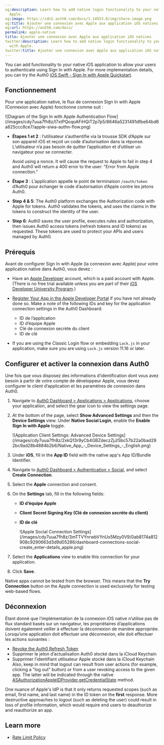 ```yaml
---
og:description: Learn how to add native login functionality to your native app with
  Apple.
og:image: https://cdn2.auth0.com/docs/1.14553.0/img/share-image.png
og:title: Ajouter une connexion avec Apple aux application iOS natives
og:url: https://auth0.com/docs/
permalink: apple-native
title: Ajouter une connexion avec Apple aux application iOS natives
twitter:description: Learn how to add native login functionality to your native app
  with Apple.
twitter:title: Ajouter une connexion avec Apple aux application iOS natives
---
```


You can add functionality to your native iOS application to allow your users to authenticate using Sign In with Apple. For more implementation details, you can try the Auth0 [iOS Swift - Sign In with Apple Quickstart](/docs/quickstart/native/ios-swift).

## Fonctionnement

Pour une application native, le flux de connexion Sign In with Apple (Connexion avec Apple) fonctionne comme suit :

<Frame>![Diagram of the Sign In with Apple Authentication Flow](/images/cdy7uua7fh8z/I7xtPQoqoAFiHQiT2p7p5/8646a5231491dfbe64bd6a825ccc8ce7/apple-siwa-authn-flow.png)</Frame>

* **Étapes 1 et 2** : l’utilisateur s’authentifie via la trousse SDK d’Apple sur son appareil iOS et reçoit un code d’autorisation dans la réponse. L’utilisateur n’a pas besoin de quitter l’application et d’utiliser un navigateur pour se connecter.

  <Warning>

  Avoid using a nonce. It will cause the request to Apple to fail in step 4 and Auth0 will return a 400 error to the user: "Error from Apple connection."

  </Warning>
* **Étape 3** : L’application appelle le point de terminaison `/oauth/token` d’Auth0 pour échanger le code d’autorisation d’Apple contre les jetons Auth0.
* **Step 4 & 5**: The Auth0 platform exchanges the Authorization code with Apple for tokens. Auth0 validates the tokens, and uses the claims in the tokens to construct the identity of the user.
* **Step 6**: Auth0 saves the user profile, executes rules and authorization, then issues Auth0 <Tooltip tip="Access Token: Authorization credential, in the form of an opaque string or JWT, used to access an API." cta="View Glossary" href="/docs/glossary?term=access+tokens">access tokens</Tooltip> (<Tooltip tip="Refresh Token: Token used to obtain a renewed Access Token without forcing users to log in again." cta="View Glossary" href="/docs/glossary?term=refresh+tokens">refresh tokens</Tooltip> and <Tooltip tip="Refresh Token: Token used to obtain a renewed Access Token without forcing users to log in again." cta="View Glossary" href="/docs/glossary?term=ID+tokens">ID tokens</Tooltip>) as requested. These tokens are used to protect your APIs and users managed by Auth0.

## Prérequis

Avant de configurer Sign In with Apple (la connexion avec Apple) pour votre application native dans Auth0, vous devez :

* Have an [Apple Developer](https://developer.apple.com/programs/) account, which is a paid account with Apple. (There is no free trial available unless you are part of their [iOS Developer University Program](https://developer.apple.com/support/compare-memberships/).)
* [Register Your App in the Apple Developer Portal](https://marketplace.auth0.com/integrations/apple-social-connection) if you have not already done so. Make a note of the following IDs and key for the application connection settings in the <Tooltip tip="Auth0 Dashboard: Auth0's main product to configure your services." cta="View Glossary" href="/docs/glossary?term=Auth0+Dashboard">Auth0 Dashboard</Tooltip>:

  + ID de l’application
  + ID d’équipe Apple
  + Clé de connexion secrète du client
  + ID de clé
* If you are using the Classic Login flow or embedding `Lock.js` in your application, make sure you are using `Lock.js` version 11.16 or later.

## Configurer et activer la connexion dans Auth0

Une fois que vous disposez des informations d’identification dont vous avez besoin à partir de votre compte de développeur Apple, vous devez configurer le client d’application et les paramètres de connexion dans Auth0.

1. Navigate to [Auth0 Dashboard > Applications > Applications](https://manage.auth0.com/#/applications), choose your application, and select the gear icon to view the settings page.
2. At the bottom of the page, select **Show Advanced Settings** and then the **Device Settings** view. Under **Native Social Login**, enable the **Enable Sign In with Apple** toggle.

   <Frame>![Application Client Settings: Advanced Device Settings](/images/cdy7uua7fh8z/2xkQ13r9yCb4GBZdeczZjJ/5bc57b22a0bad292bc9ad28b4884b2b6/Native_App_-_Device_Settings_-_English.png)</Frame>
3. Under **iOS**, fill in the **App ID** field with the native app's App ID/Bundle Identifier.
4. Navigate to [Auth0 Dashboard > Authentication > Social](https://manage.auth0.com/#/connections/social), and select **Create Connection**.
5. Select the **Apple** connection and consent.
6. On the **Settings** tab, fill in the following fields:

   * **ID d’équipe Apple**
   * **Client Secret Signing Key (Clé de connexion secrète du client)**
   * **ID de clé**

     <Frame>![Apple Social Connection Settings](/images/cdy7uua7fh8z/3mTTVYnrwbVYnUx5Mzy0V9/0ab8174a812908c9290663d3d9d05286/dashboard-connections-social-create_enter-details_apple.png)</Frame>
7. Select the **Applications** view to enable this connection for your application.
8. Click **Save**.

<Callout icon="file-lines" color="#0EA5E9" iconType="regular">

Native apps cannot be tested from the browser. This means that the **Try Connection** button on the Apple connection is used exclusively for testing web-based flows.

</Callout>

## Déconnexion

Étant donné que l’implémentation de la connexion iOS native n’utilise pas de flux standard basés sur un navigateur, les propriétaires d’applications doivent également veiller à effectuer la déconnexion de manière appropriée. Lorsqu’une application doit effectuer une déconnexion, elle doit effectuer les actions suivantes :

* [Revoke the Auth0 Refresh Token](https://auth0.com/docs/api/authentication#revoke-refresh-token)
* Supprimer le jeton d’actualisation Auth0 stocké dans la iCloud Keychain
* Supprimer l’identifiant utilisateur Apple stocké dans la iCloud Keychain
  Also, keep in mind that logout can result from user actions (for example, clicking a "log out" button) or from a user revoking access to the given app. The latter will be indicated through the native [ASAuthorizationAppleIDProvider.getCredentialState](https://developer.apple.com/documentation/authenticationservices/asauthorizationappleidprovider/3175423-getcredentialstate) method.

<Callout icon="file-lines" color="#0EA5E9" iconType="regular">

One nuance of Apple's IdP is that it only returns requested scopes (such as email, first name, and last name) in the ID token on the **first** response. More destructive approaches to logout (such as deleting the user) could result in loss of profile information, which would require end users to deauthorize and reauthorize an app.

</Callout>

## Learn more

* [Rate Limit Policy](/docs/troubleshoot/customer-support/operational-policies/rate-limit-policy)